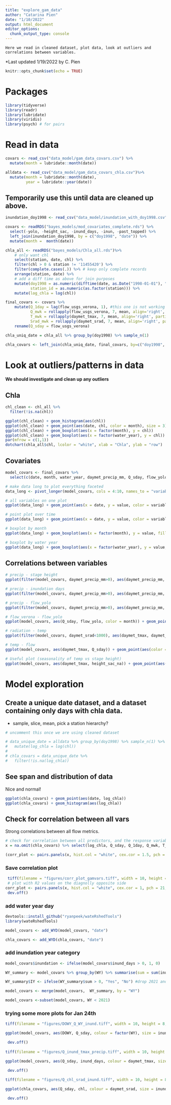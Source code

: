 ```yaml
---
title: "explore_gam_data"
author: "Catarina Pien"
date: "1/10/2022"
output: html_document
editor_options: 
  chunk_output_type: console
---
```



    Here we read in cleaned dataset, plot data, look at outliers and correlations between variables. 

*Last updated 1/19/2022 by C. Pien

```r
knitr::opts_chunk$set(echo = TRUE)
```

# Packages
```r
library(tidyverse)
library(readr)
library(lubridate)
library(viridis)
library(psych) # for pairs
```


# Read in data
```r
covars <- read_csv("data_model/gam_data_covars.csv") %>%
  mutate(month = lubridate::month(date)) 

alldata <- read_csv("data_model/gam_data_covars_chla.csv")%>%
  mutate(month = lubridate::month(date),
         year = lubridate::year(date)) 
```

## Temporarily use this until data are cleaned up above.
```r
inundation_doy1998 <- read_csv("data_model/inundation_with_doy1998.csv")

covars <- readRDS("bayes_models/mod_covariates_complete.rds") %>% 
  select(-yolo, -height_sac, -inund_days, -inun, -past_topped) %>%
  left_join(inundation_doy1998, by = c("doy1998", "date")) %>%
  mutate(month =  month(date))

chla_all <- readRDS("bayes_models/Chla_all.rds")%>%
    # only want chl
    select(station, date, chl) %>%
    filter(chl > 0 & station != '11455420') %>%
    filter(complete.cases(.)) %>% # keep only complete records
    arrange(station, date) %>%
    # add a diff time as above for join purposes
    mutate(doy1998 = as.numeric(difftime(date, as.Date("1998-01-01"), "day")) + 1,
           station_id = as.numeric(as.factor(station))) %>%
    mutate(log_chla = log(chl))

final_covars <- covars %>%
    mutate(Q_1day = lag(flow_usgs_verona, 1), #this one is not working
           Q_mwk = rollapply(flow_usgs_verona, 7, mean, align='right', partial=TRUE),
           T_mwk = rollapply(daymet_tmax, 7, mean, align='right', partial=TRUE),
           Srad_mwk = rollapply(daymet_srad, 7, mean, align='right', partial=TRUE)) %>%
    rename(Q_sday = flow_usgs_verona)

chla_uniq_date = chla_all %>% group_by(doy1998) %>% sample_n(1)

chla_covars <- left_join(chla_uniq_date, final_covars, by=c("doy1998", "date"))
```


# Look at outliers/patterns in data
**We should investigate and clean up any outliers**

## Chla
```r
chl_clean <- chl_all %>%
  filter(!is.na(chl))

ggplot(chl_clean) + geom_histogram(aes(chl))
ggplot(chl_clean) + geom_point(aes(date, chl, color = month), size = 3) + scale_color_viridis()
ggplot(chl_clean) + geom_boxplot(aes(x = factor(month), y = chl))
ggplot(chl_clean) + geom_boxplot(aes(x = factor(water_year), y = chl)) + theme(axis.text.x = element_text(angle = 90))
par(mfrow = c(1,1))
dotchart(chla_all$chl, lcolor = "white", xlab = "Chla", ylab = "row")
```

## Covariates
```r
model_covars <- final_covars %>%
  select(c(date, month, water_year, daymet_precip_mm, Q_sday, flow_yolo, height_sac_na, inund_days, daymet_tmax, daymet_srad))

# make data long to plot everything faceted
data_long <- pivot_longer(model_covars, cols = 4:10, names_to = "variable", values_to = "value")

# all variables on one plot
ggplot(data_long) + geom_point(aes(x = date, y = value, color = variable), alpha = 0.5)

# point plot over time
ggplot(data_long) + geom_point(aes(x = date, y = value, color = variable), alpha = 0.5) + facet_wrap(variable~., scales = "free_y")

# boxplot by month
ggplot(data_long) + geom_boxplot(aes(x = factor(month), y = value, fill = variable)) + facet_wrap(variable~., scales = "free_y") + theme_bw()

# boxplot by water year
ggplot(data_long) + geom_boxplot(aes(x = factor(water_year), y = value, fill = variable)) + facet_wrap(variable~., scales = "free_y") + theme_bw() + theme(axis.text.x = element_text(angle = 90))
```

## Correlations between variables
```r
# precip - stage height
ggplot(filter(model_covars, daymet_precip_mm>0), aes(daymet_precip_mm, height_sac_na)) + geom_point()

# precip - inundation days
ggplot(filter(model_covars, daymet_precip_mm>0), aes(daymet_precip_mm, inund_days, color = month)) + geom_point() + scale_color_viridis()

# precip - flow_yolo
ggplot(filter(model_covars, daymet_precip_mm>0), aes(daymet_precip_mm, flow_yolo)) + geom_point()

# flow_verona - flow_yolo
ggplot(model_covars, aes(Q_sday, flow_yolo, color = month)) + geom_point() + scale_color_viridis()

# radiation - temp
ggplot(filter(model_covars, daymet_srad<1000), aes(daymet_tmax, daymet_srad, color = month)) + geom_point()

# temp - flow
ggplot(model_covars, aes(daymet_tmax, Q_sday)) + geom_point(aes(color = month))+ scale_color_viridis()

# Useful plot (seasonality of temp vs stage height)
ggplot(model_covars, aes(daymet_tmax, height_sac_na)) + geom_point(aes(color = month)) + scale_color_viridis() 
```

# Model exploration 

## Create a unique date dataset, and a dataset containing only days with chla data.
* sample, slice, mean, pick a station hierarchy?
```r
# uncomment this once we are using cleaned dataset

# data_unique_date = alldata %>% group_by(doy1998) %>% sample_n(1) %>%
#   mutate(log_chla = log(chl))
# 
# chla_covars = data_unique_date %>%
#   filter(!is.na(log_chla))
```

## See span and distribution of data 
Nice and normal!
```r
ggplot(chla_covars) + geom_point(aes(date, log_chla))
ggplot(chla_covars) + geom_histogram(aes(log_chla))
```

## Check for correlation between all vars
Strong correlations between all flow metrics. 
```r
# check for correlation between all predictors, and the response variable
x = na.omit(chla_covars) %>% select(log_chla, Q_sday, Q_1day, Q_mwk, T_mwk, Srad_mwk, inund_days, doy1998)

(corr_plot <- pairs.panels(x, hist.col = "white", cex.cor = 1.5, pch = 21, stars = TRUE))
```

### Save correlation plot
```r
 tiff(filename = "figures/corr_plot_gamvars.tiff", width = 10, height = 8, units = "in", res = 300)
 # plot with R2 values on the diagnolly opposite side
corr_plot <- pairs.panels(x, hist.col = "white", cex.cor = 1, pch = 21, stars = TRUE)
 dev.off()
```

### add water year day
```r
devtools::install_github("ryanpeek/wateRshedTools")
library(wateRshedTools)

model_covars <- add_WYD(model_covars, "date")

chla_covars <- add_WYD(chla_covars, "date")
```

### add inundation year category
```r
model_covars$inundation <- ifelse(model_covars$inund_days > 0, 1, 0)

WY_summary <- model_covars %>% group_by(WY) %>% summarise(sum = sum(inundation))

WY_summary$IY <- ifelse(WY_summary$sum > 0, "Yes", "No") #drop 2021 and 2022 (not in all datasets)

model_covars <- merge(model_covars,  WY_summary, by = "WY")

model_covars <-subset(model_covars, WY < 2021)
```

### trying some more plots for Jan 24th
```r
tiff(filename = "figures/DOWY_Q_WY_inund.tiff", width = 10, height = 8, units = "in", res = 300)

ggplot(model_covars, aes(DOWY, Q_sday, colour = factor(WY), size = inund_days)) + geom_point() + facet_grid(cols = vars(IY))

 dev.off()
 
tiff(filename = "figures/Q_inund_tmax_precip.tiff", width = 10, height = 8, units = "in", res = 300)

ggplot(model_covars, aes(Q_sday, inund_days, colour = daymet_tmax, size = daymet_precip_mm)) + geom_point()

 dev.off()
 
tiff(filename = "figures/Q_chl_srad_inund.tiff", width = 10, height = 8, units = "in", res = 300)

ggplot(chla_covars, aes(Q_sday, chl, colour = daymet_srad, size = inund_days)) + geom_point() + ylim(0,30)

 dev.off()
```
